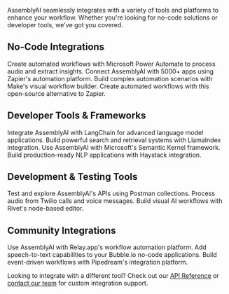 AssemblyAI seamlessly integrates with a variety of tools and platforms to enhance your workflow. Whether you're looking for no-code solutions or developer tools, we've got you covered.

## No-Code Integrations

<CardGroup>
  <Card
    title="Power Automate"
    icon="bolt"
    href="/docs/integrations/power-automate"
  >
    Create automated workflows with Microsoft Power Automate to process audio
    and extract insights.
  </Card>
  <Card title="Zapier" icon="bolt-lightning" href="/docs/integrations/zapier">
    Connect AssemblyAI with 5000+ apps using Zapier's automation platform.
  </Card>
  <Card
    title="Make (Integromat)"
    icon="arrows-repeat"
    href="/docs/integrations/make"
  >
    Build complex automation scenarios with Make's visual workflow builder.
  </Card>
  <Card
    title="Activepieces"
    icon="puzzle-piece"
    href="/docs/integrations/activepieces"
  >
    Create automated workflows with this open-source alternative to Zapier.
  </Card>
</CardGroup>

## Developer Tools & Frameworks

<CardGroup>
  <Card
    title="LangChain"
    icon="link-simple"
    href="/docs/integrations/langchain"
  >
    Integrate AssemblyAI with LangChain for advanced language model
    applications.
  </Card>
  <Card title="LlamaIndex" icon="database" href="/docs/integrations/llamaindex">
    Build powerful search and retrieval systems with LlamaIndex integration.
  </Card>
  <Card
    title="Semantic Kernel"
    icon="microchip"
    href="/docs/integrations/semantic-kernel"
  >
    Use AssemblyAI with Microsoft's Semantic Kernel framework.
  </Card>
  <Card
    title="Haystack"
    icon="magnifying-glass"
    href="/docs/integrations/haystack"
  >
    Build production-ready NLP applications with Haystack integration.
  </Card>
</CardGroup>

## Development & Testing Tools

<CardGroup>
  <Card
    title="Postman"
    icon="fa-solid fa-user-astronaut"
    href="/docs/integrations/postman"
  >
    Test and explore AssemblyAI's APIs using Postman collections.
  </Card>
  <Card title="Twilio" icon="phone" href="/docs/integrations/twilio">
    Process audio from Twilio calls and voice messages.
  </Card>
  <Card title="Rivet" icon="square-r" href="/docs/integrations/rivet">
    Build visual AI workflows with Rivet's node-based editor.
  </Card>
</CardGroup>

## Community Integrations

<CardGroup>
  <Card
    title="Relay.app"
    icon="users"
    href="https://www.relay.app/apps/assemblyai/integrations"
  >
    Use AssemblyAI with Relay.app's workflow automation platform.
  </Card>
  <Card
    title="Bubble"
    icon="circle-b"
    href="https://bubble.io/plugin/assemblyai-realtime-transcription-1666200218972x408222199372578800"
  >
    Add speech-to-text capabilities to your Bubble.io no-code applications.
  </Card>
  <Card
    title="Pipedream"
    icon="square-p"
    href="https://pipedream.com/apps/assemblyai"
  >
    Build event-driven workflows with Pipedream's integration platform.
  </Card>
</CardGroup>

Looking to integrate with a different tool? Check out our [API Reference](/api-reference) or [contact our team](https://www.assemblyai.com/contact) for custom integration support.

